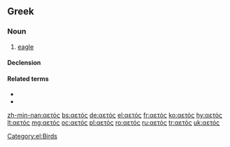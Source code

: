 ==Greek==

===Noun===
{{el-noun|m|aetós|αετοί|aetoí|sort=αετοσ}}

# [[eagle]]

====Declension====
{{el-nM-ος-οι-1|αετ}}

====Related terms====
* {{el-l|αλιάετος|tr=aliáetos|g=m|gloss=sea eagle}}
* {{el-l|χαρταετός|tr=chartaetós|g=m|gloss=toy kite}}

[[Category:el:Birds]]

[[zh-min-nan:αετός]]
[[bs:αετός]]
[[de:αετός]]
[[el:αετός]]
[[fr:αετός]]
[[ko:αετός]]
[[hy:αετός]]
[[lt:αετός]]
[[mg:αετός]]
[[oc:αετός]]
[[pl:αετός]]
[[ro:αετός]]
[[ru:αετός]]
[[tr:αετός]]
[[uk:αετός]]